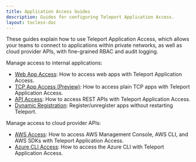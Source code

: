 ```yaml
---
title: Application Access Guides
description: Guides for configuring Teleport Application Access.
layout: tocless-doc
---
```


These guides explain how to use Teleport Application Access, which allows your
teams to connect to applications within private networks, as well as cloud
provider APIs, with fine-grained RBAC and audit logging.

Manage access to internal applications:

- [Web App Access](./guides/connecting-apps.mdx): How to access web apps with Teleport Application Access.
- [TCP App Access (Preview)](./guides/tcp.mdx): How to access plain TCP apps with Teleport Application Access.
- [API Access](./guides/api-access.mdx): How to access REST APIs with Teleport Application Access.
- [Dynamic Registration](./guides/dynamic-registration.mdx): Register/unregister apps without restarting Teleport.

Manage access to cloud provider APIs:

- [AWS Access](./guides/aws-console.mdx): How to access AWS Management Console,
  AWS CLI, and AWS SDKs with Teleport Application Access.
- [Azure CLI Access](./guides/azure.mdx): How to access the Azure CLI with
  Teleport Application Access.

